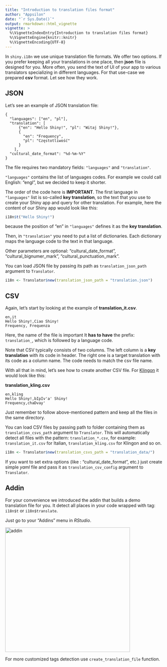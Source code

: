 ```yaml
---
title: "Introduction to translation files format"
author: "Appsilon"
date: "`r Sys.Date()`"
output: rmarkdown::html_vignette
vignette: >
  %\VignetteIndexEntry{Introduction to translation files format}
  %\VignetteEngine{knitr::knitr}
  %\VignetteEncoding{UTF-8}
---
```


In `shiny.i18n` we use unique translation file formats. We offer two options.
If you prefer keeping all your translations in one place, then **json** file is
designed for you. More often, you send the text of UI of your app to various
translators specializing in different languages. For that use-case we prepared
**csv** format. Let see how they work.

## JSON

Let's see an example of JSON translation file:

```
{
  "languages": ["en", "pl"],
  "translation": [
      {"en": "Hello Shiny!", "pl": "Witaj Shiny!"},
      {
        "en": "Frequency",
        "pl": "Częstotliwość"
      }
    ],
  "cultural_date_format": "%d-%m-%Y"
}
```

The file requires two mandatory fields: `"languages"` and `"translation"`.

`"languages"` contains the list of languages codes. For example we could call English: "engl",
but we decided to keep it shorter.

The order of the code here is **IMPORTANT**. 
The first language in `"languages"` list is so-called **key translation**, so the text
that you use to create your Shiny app and query for other translation.
For example, here the content of our Shiny app would look like this:

```r
i18n$t("Hello Shiny!")
```

because the position of "en" in `"languages"` defines it as the **key translation**.

Then, in `"translation"` you need to put a list of dictionaries. Each dictionary maps the language
code to the text in that language.

Other parameters are optional: "cultural_date_format", "cultural_bignumer_mark", "cultural_punctuation_mark".

You can load JSON file by passing its path as `translation_json_path` argument to `Translator`.

```r
i18n <- Translator$new(translation_json_path = "translation.json")
```


## CSV

Again, let's start by looking at the example of **translation_it.csv**.

```
en,it
Hello Shiny!,Ciao Shiny!
Frequency, Frequenza
```

Here, the name of the file is important It **has to have** the prefix: `translation_`,
which is followed by a language code.

Note that CSV typically consists of two columns. The left column is a **key translation** with its code in header.
The right one is a target translation with its code as a column name. The code needs to match the csv file name.

With all that in mind, let's see how to create another CSV file. For [Klingon](https://en.wikipedia.org/wiki/Klingon_language) it would look like this:

**translation_kling.csv**
```
en,kling
Hello Shiny!,bIpIv'a' Shiny!
Frequency,chaDvay'
```

Just remember to follow above-mentioned pattern and keep all the files in the same directory.

You can load CSV files by passing path to folder containing them as `translation_csvs_path` argument to `Translator`. This will automatically detect all files with the pattern: `translation_*.csv`, for example:
`translation_it.csv` for Italian, `translation_kling.csv` for Klingon and so on.

```r
i18n <- Translator$new(translation_csvs_path = "translation_data/")
```

If you want to set extra options (like : "cultural_date_format", etc.) just create
simple *yaml* file and pass it as `translation_csv_config` argument to `Translator`.

## Addin

For your convenience we introduced the addin that builds a demo translation
file for you. It detect all places in your code wrapped with tag: `i18n$t` or
`i18n$translate`.

Just go to your "Addins" menu in *RStudio*.

<img src="images/addin.png" alt="addin" width="400"/>

For more customized tags detection use `create_translation_file` function.
